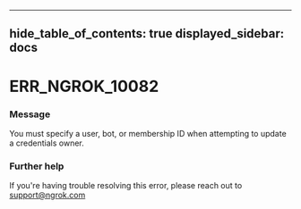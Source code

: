 

---
hide_table_of_contents: true
displayed_sidebar: docs
---


# ERR_NGROK_10082

### Message
You must specify a user, bot, or membership ID when attempting to update a credentials owner.

<ErrorDetails />



### Further help
If you're having trouble resolving this error, please reach out to [support@ngrok.com](mailto:support@ngrok.com?subject=Help%20with%20ERR_NGROK_10082)

